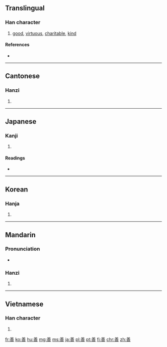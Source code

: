 {{also|譱}}
==Translingual==

===Han character===
{{Han char|rn=30|rad=口|as=09|sn=12|four=8060<sub>5</sub>|canj=廿土廿口 (TGTR), 廿廿口 (TTR)|ids=⿻[[羊]]⿱[[䒑]][[口]]}}

# [[good]], [[virtuous]], [[charitable]], [[kind]]

====References====
* {{Han ref|kx=0197.180|dkj=03904|dj=0418.380|hdz=10660.020|uh=5584|ud=21892|bh=B5BD|bd=46525}}

----

==Cantonese==

===Hanzi===
{{yue-hanzi|jyut=[[sin6]]|y=sin6}}

# {{defn|lang=yue|sort=口09}}

----

==Japanese==

===Kanji===
{{ja-kanji|grade=6|rs=口09}}

# {{defn|lang=ja|sort=口09}}

====Readings====
* {{ja-readings|on=[[ぜん]] (zen)|kun=[[よい]] (yoi)|nanori=[[よし]] (yoshi)}}

----

==Korean==

===Hanja===
{{ko-hanja|hangeul=선|rv=seon|mr=sŏn}}

# {{defn|lang=ko|sort=口09}}

----

==Mandarin==

===Pronunciation===
* {{audio|Zh-shàn.ogg|Audio}}

===Hanzi===
{{cmn-hanzi|pin=[[shàn]] ([[shan4]])|wg=shan<sup>4</sup>}}

# {{defn|lang=cmn|sort=口09}}

----

==Vietnamese==

===Han character===
{{vi-hantu|[[thiện]], [[thiến]]|rs=口09}}

# {{defn|lang=vi|sort=口09}}

[[fr:善]]
[[ko:善]]
[[hu:善]]
[[mg:善]]
[[ms:善]]
[[ja:善]]
[[pl:善]]
[[pt:善]]
[[fi:善]]
[[chr:善]]
[[zh:善]]